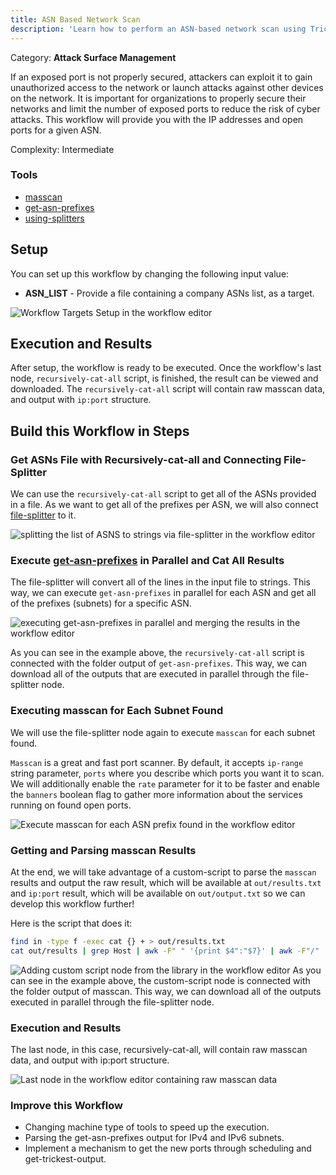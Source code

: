 ```yaml
---
title: ASN Based Network Scan
description: 'Learn how to perform an ASN-based network scan using Trickest workflows to uncover IP addresses and open ports associated with a given ASN.'
---
```


<Tip>Category: **Attack Surface Management**</Tip>

<Note>If an exposed port is not properly secured, attackers can exploit it to gain unauthorized access to the network or launch attacks against other devices on the network. It is important for organizations to properly secure their networks and limit the number of exposed ports to reduce the risk of cyber attacks. This workflow will provide you with the IP addresses and open ports for a given ASN.</Note>

<Check>Complexity: Intermediate</Check>

### Tools

* [masscan](https://trickest.com/docs/knowledge-hub/tools/masscan/)
* [get-asn-prefixes](https://trickest.io/dashboard/library/tool/b4d0f836-389a-4c9e-b2ef-97d137a92b56)
* [using-splitters](https://trickest.com/docs/tutorials/building-a-workflow/using-splitters/)

## Setup

You can set up this workflow by changing the following input value:

* **ASN_LIST** - Provide a file containing a company ASNs list, as a target.

<Frame caption="Workflow Targets Setup in the Workflow Editor">
    <img src="https://res.cloudinary.com/db14crach/image/upload/v1700236766/docs/asn-based-network-scan/asn-setup.gif" alt="Workflow Targets Setup in the workflow editor"></img>
</Frame>

## Execution and Results

After setup, the workflow is ready to be executed. Once the workflow's last node, `recursively-cat-all` script, is finished, the result can be viewed and downloaded. The `recursively-cat-all` script will contain raw masscan data, and output with `ip:port` structure.

## Build this Workflow in Steps

### Get ASNs File with Recursively-cat-all and Connecting File-Splitter

We can use the `recursively-cat-all` script to get all of the ASNs provided in a file. As we want to get all of the prefixes per ASN, we will also connect [file-splitter](https://trickest.com/docs/tutorials/building-a-workflow/using-splitters/) to it.

<Frame caption="Splitting the List of ASNs to Strings via File-Splitter">
    <img src="https://res.cloudinary.com/db14crach/image/upload/v1700236766/docs/asn-based-network-scan/asn-setup.gif" alt="splitting the list of ASNS to strings via file-splitter in the workflow editor"></img>
</Frame>

### Execute [get-asn-prefixes](https://trickest.io/dashboard/library/tool/b4d0f836-389a-4c9e-b2ef-97d137a92b56) in Parallel and Cat All Results

The file-splitter will convert all of the lines in the input file to strings. This way, we can execute `get-asn-prefixes` in parallel for each ASN and get all of the prefixes (subnets) for a specific ASN.

<Frame caption="Executing get-asn-prefixes in Parallel and Merging the Results">
    <img src="https://res.cloudinary.com/db14crach/image/upload/v1705320823/docs/asn-based-network-scan/asn-get-asn-prefixes.gif" alt="executing get-asn-prefixes in parallel and merging the results in the workflow editor"></img>
</Frame>

<Note>As you can see in the example above, the `recursively-cat-all` script is connected with the folder output of `get-asn-prefixes`. This way, we can download all of the outputs that are executed in parallel through the file-splitter node.</Note>

### Executing masscan for Each Subnet Found

We will use the file-splitter node again to execute `masscan` for each subnet found.

`Masscan` is a great and fast port scanner. By default, it accepts `ip-range` string parameter, `ports` where you describe which ports you want it to scan. We will additionally enable the `rate` parameter for it to be faster and enable the `banners` boolean flag to gather more information about the services running on found open ports.

<Frame caption="Execute masscan for Each ASN Prefix Found">
    <img src="https://res.cloudinary.com/db14crach/image/upload/v1705320825/docs/asn-based-network-scan/asn-masscan-splitter_1.gif" alt="Execute masscan for each ASN prefix found in the workflow editor"></img>
</Frame>

### Getting and Parsing masscan Results

At the end, we will take advantage of a custom-script to parse the `masscan` results and output the raw result, which will be available at `out/results.txt` and `ip:port` result, which will be available on `out/output.txt` so we can develop this workflow further!

Here is the script that does it:

```bash
find in -type f -exec cat {} + > out/results.txt
cat out/results | grep Host | awk -F" " '{print $4":"$7}' | awk -F"/" '{print $1}' > out/output.txt
```

<Frame caption="Adding Custom Script Node from the Library in the Workflow Editor"> <img src="https://res.cloudinary.com/db14crach/image/upload/v1705320824/docs/asn-based-network-scan/asn-parse.gif" alt="Adding custom script node from the library in the workflow editor"></img> </Frame>
<Note>As you can see in the example above, the custom-script node is connected with the folder output of masscan. This way, we can download all of the outputs executed in parallel through the file-splitter node.</Note>

### Execution and Results
The last node, in this case, recursively-cat-all, will contain raw masscan data, and output with ip:port structure.

<Frame caption="Last Node in the Workflow Editor Containing Raw masscan Data"> <img src="https://res.cloudinary.com/db14crach/image/upload/v1700236765/docs/asn-based-network-scan/asn-results.png" alt="Last node in the workflow editor containing raw masscan data"></img> </Frame>

### Improve this Workflow
* Changing machine type of tools to speed up the execution.
* Parsing the get-asn-prefixes output for IPv4 and IPv6 subnets.
* Implement a mechanism to get the new ports through scheduling and get-trickest-output.